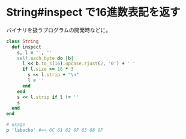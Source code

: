 = String#inspect で16進数表記を返す =
バイナリを扱うプログラムの開発時などに。
<source lang="ruby">
class String
  def inspect
    s, l = '', ''
    self.each_byte do |b|
      l << b.to_s(16).upcase.rjust(2, '0') + ' '
      if l.size >= 16 * 3
        s << l.strip + "\n"
        l = ''
      end
    end
    s << l.strip if l != ''
    s
  end
end
</source>
<source lang="ruby">
# usage
p 'labocho' #=> 6C 61 62 6F 63 68 6F
</source>